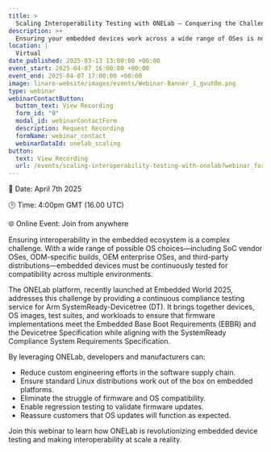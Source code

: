```yaml
---
title: >
  Scaling Interoperability Testing with ONELab – Conquering the Challenges of Arm SystemReady Compliance
description: >+
  Ensuring your embedded devices work across a wide range of OSes is no easy task. In this webinar we will introduce you to ONELab - the testing platform which provides remote and automated continuous compliance testing of devices and firmware to the latest version of the Arm SystemReady™ Devicetree. ONELab is making interoperability at scale a reality.
location: |
  Virtual
date_published: 2025-03-13 13:00:00 +00:00
event_start: 2025-04-07 16:00:00 +00:00
event_end: 2025-04-07 17:00:00 +00:00
image: linaro-website/images/events/Webinar-Banner_1_gvut0m.png
type: webinar
webinarContactButton:
  button_text: View Recording
  form_id: "9"
  modal_id: webinarContactForm
  description: Request Recording
  formName: webinar_contact
  webinarDataId: onelab_scaling
button:
  text: View Recording
  url: /events/scaling-interoperability-testing-with-onelab?webinar_form_modal
---
```


📆 Date: April 7th 2025

🕒 Time: 4:00pm GMT (16.00 UTC)

🌐 Online Event: Join from anywhere

Ensuring interoperability in the embedded ecosystem is a complex challenge. With a wide range of possible OS choices—including SoC vendor OSes, ODM-specific builds, OEM enterprise OSes, and third-party distributions—embedded devices must be continuously tested for compatibility across multiple environments.

The ONELab platform, recently launched at Embedded World 2025, addresses this challenge by providing a continuous compliance testing service for Arm SystemReady-Devicetree (DT). It brings together devices, OS images, test suites, and workloads to ensure that firmware implementations meet the Embedded Base Boot Requirements (EBBR) and the Devicetree Specification while aligning with the SystemReady Compliance System Requirements Specification.

By leveraging ONELab, developers and manufacturers can:

- Reduce custom engineering efforts in the software supply chain.
- Ensure standard Linux distributions work out of the box on embedded platforms.
- Eliminate the struggle of firmware and OS compatibility.
- Enable regression testing to validate firmware updates.
- Reassure customers that OS updates will function as expected.

Join this webinar to learn how ONELab is revolutionizing embedded device testing and making interoperability at scale a reality.
